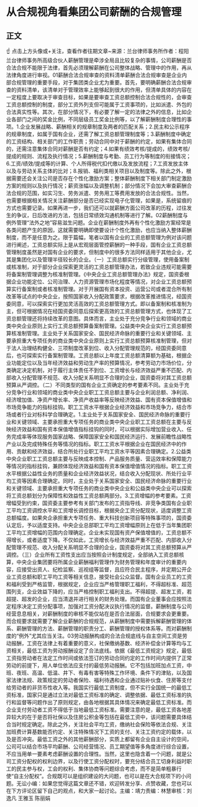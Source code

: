 # 从合规视角看集团公司薪酬的合规管理
## 正文
☝ 点击上方头像或+关注，查看作者往期文章~来源：兰台律师事务所作者：程阳 兰台律师事务所高级合伙人薪酬管理是牵涉全局且比较复杂的事情，公司薪酬是否合法合规不能限于法律，首先必须理解薪酬在公司整体战略、管理中的作用，再从法律角度进行审视。01薪酬合法合规审查的资料清单薪酬合法合规审查是企业内部合规管理的重要手段，对于集团类企业尤为重要。首先，要明确薪酬合法合规审查的资料清单，该清单对于管理效率上能够起到很大的作用，但清单具体的内容在一定程度上要取决于审查目标，如果是要审查工资总额控制合法合规性的，会审查工资总额控制的制度，部分工资外列支但可能属于工资事项的，比如派遣、外包的合法真实性等。其次，在部分情况下，有必要了解一定的法律之外的信息，比如企业各部门之间的奖金比例，不同层级员工奖金比例等，以了解薪酬制度合理性的事项。1.企业发展战略、薪酬相关的规章制度及两者的匹配关系；2.民主和公示程序的规章制度，如属于国有企业，还需了解工资总额管理制度等；3.薪酬制度中确定的工资结构、相关部门的工作职责；劳动合同中对于薪酬的约定，如果有集体合同的，还需注意集体合同对薪酬是否有约定；4.如果有绩效考核/提成的，绩效考核/提成的规则、流程及执行情况；5.薪酬制度与考勤、员工行为等制度的衔接情况；6.工资/绩效/提成等的计算、个人所得税代扣代缴以及发放流程；7.工资发放主体以及与劳动关系主体的比对；8.报销、福利类相关项目以及制度等。除此之外，根据需要还会关注公司是否存在个性化激励方案；整体薪酬制度下相关部门制定激励方案的规则以及执行情况；薪资涨幅以及调整机制；部分情况下会加大审查薪酬合法合规的范围，如实习生、劳务派遣、劳务用工等费用发放的合法合规性。当然，也需要根据相关情况关注薪酬部分是否已经实现电子化管理，如果是，系统留痕的方式也需要记录。如果再进一步，我们还可以就薪酬方面公司改革的历程，过往发生的争议，日后改进的方法，包括日常绩效沟通机制等进行了解。02薪酬制度与例外管理“法外之地”容易滋生问题。企业在薪酬制度外再有个性化激励方案经常是各类问题产生的原因，这就需要明确即使要设计个性化激励，也应当纳入整体薪酬制度，而不是任意为之。限于篇幅，笔者以国有企业的工资总额管理为例对该问题进行阐述，工资总额实际上是从宏观层面管控薪酬的一种手段，国有企业工资总额管理制度虽然是对国有企业的要求，但制度中的很多方法同样适用于其他企业，尤其是集团化以及管理半径较长的企业。（一）工资总额实行分级管理，使用备案制或核准制，对于部分企业探索更灵活的工资总额管理办法，若致企业违规可能需要将备案制管理调整为核准制管理。《中央企业工资总额管理办法》规定，国资委根据企业功能定位、公司治理、人力资源管理市场化程度等情况，对企业工资总额预算实行备案制或者核准制管理。对于开展国有资本投资、运营公司或者混合所有制改革等试点的中央企业，按照国家收入分配政策要求，根据改革推进情况，经国资委同意，可以探索实行更加灵活高效的工资总额管理方式。即以备案制和核准制为主，但可根据情况在经国资委同意后探索更高效的工资总额管理方式，也体现了工资总额管理还将持续改革的意图。具体而言，主业处于充分竞争行业和领域的商业类中央企业原则上实行工资总额预算备案制管理。公益类中央企业实行工资总额预算核准制管理。主业处于关系国家安全、国民经济命脉的重要行业和关键领域、主要承担重大专项任务的商业类中央企业原则上实行工资总额预算核准制管理，但对于法人治理结构健全、三项制度改革到位、收入分配管理规范的，经国资委同意后，也可探索实行备案制管理。工资总额以上年度工资总额清算额为基础，根据企业功能定位以及当年经济效益和劳动生产率的预算情况，参考劳动力市场价位，分类确定决定机制，对于履行主体责任不到位、工资增长与经济效益严重不匹配、内部收入分配管理不规范、收入分配关系明显不合理的企业，国资委将对其工资总额预算从严调控。（二）不同类型的国有企业工资确定的参考要素不同。主业处于充分竞争行业和领域的商业类中央企业职工工资总额主要与企业利润总额、净利润、经济增加值、净资产增长率、净资产收益率等反映经济效益、国有资本保值增值和市场竞争能力的指标挂钩。职工工资水平根据企业经济效益和市场竞争力，结合市场或者行业对标科学合理确定。1.主业处于关系国家安全、国民经济命脉的重要行业和关键领域、主要承担重大专项任务的商业类中央企业职工工资总额在主要与反映经济效益和国有资本保值增值指标挂钩的同时，可以根据实际增加营业收入、任务完成率等体现服务国家战略、保障国家安全和国民经济运行、发展前瞻性战略性产业以及完成特殊任务等情况的指标。职工工资水平根据企业在国民经济中的作用、贡献和经济效益，结合所处行业职工平均工资水平等因素合理确定。2.公益类中央企业职工工资总额主要与反映成本控制、产品服务质量、营运效率和保障能力等情况的指标挂钩，兼顾体现经济效益和国有资本保值增值情况的指标。职工工资水平根据公益性业务的质量和企业经济效益状况，结合收入分配现状、所处行业平均工资等因素合理确定。同时，主业处于关系国家安全、国民经济命脉的重要行业和关键领域、主要承担重大专项任务的商业类中央企业和公益类中央企业可以探索将工资总额划分为保障性和效益性工资总额两部分。3.工资增幅的参考要素。工资增幅受到约束，国资委主要参考有关部门发布的工资指导线、非竞争类国有企业职工平均工资调控水平和工资增长调控目标，根据央企工资分配现状，适度调整工资总额幅度。如果央企承担重大专项任务、重大科技创新项目等特殊事项的，国资委认定后，予以适度支持。中央企业总部职工平均工资增幅原则上在低于当年集团职工平均工资增幅的范围内合理确定。企业未实现国有资产保值增值的，工资总额不得增长，或者适度下降。不仅如此，工资增长与经济效益严重不匹配、内部收入分配管理不规范、收入分配关系明显不合理的企业，国资委将对其工资总额预算从严调控。（三）企业所有工资性支出应当按照会计制度规定，全部纳入工资总额核算，中央企业集团要将所属企业薪酬福利管理作为财务管理和年度审计的重要内容，应接受出资人、纪检监察、巡视组等监督，且应符合民主程序，并定期公开企业工资总额和职工平均工资等相关信息，接受社会公众监督。国有企业员工的工资和福利受到严格监管，根据规定，企业应当严格管理职工福利，不得超标准、超范围列支，企业效益下降的，应当严格控制职工福利支出。不得超提、超发工资，若超提、超发的企业，应当清退并进行相关的财务处理。而国有企业董事会应按照法定程序决定工资分配事项，加强对工资分配决议执行情况的监督。薪酬制度与公司经营息息相关，对薪酬制度的审核不能仅站在是否合法层面，合规要求会更重要。而合规要求就需要了解企业薪酬的合规规范，从薪酬制度中需要拆解薪酬管理的体系、薪酬管理的方法、薪酬管理的职责分工、薪酬管理的授权体系等。而对薪酬制度的“例外”尤其应当关注。03劳动报酬构成的合法合规底线与自主空间工资是劳动报酬，工资在法律上有着重要的意义，社保缴纳基数、经济补偿金计算等均与工资相关，最低工资为劳动报酬设定了合法底线。依据《最低工资规定》规定，最低工资指劳动者在法定工作时间或依法签订的劳动合同约定的工作时间内提供了正常劳动的前提下，用人单位依法应支付的最低劳动报酬。它不包括加班加点工资，中班、夜班、高温、低温、井下、有毒有害等特殊工作环境、条件下的津贴，以及国家法律法规、政策规定的劳动者保险、福利待遇和企业通过贴补伙食、住房等支付给劳动者的非货币性收入等。我国实行最低工资制度，但不实行全国统一的最低工资标准，国家只是通过立法对最低工资标准的确定、调整依据、最低工资标准的执行和监督等问题作出了原则规定，由各地根据其具体情况来确定最低工资标准。而企业支付劳动者工资不得低于当地最低工资标准。需要注意的是，最低工资各地差异较大的在于是否将社保以及住房公积金等包括在最低工资中，该问题需要具体结合当时规定确定。除此之外，关注社会平均工资，缴纳社会保险等依法合规、关注加班费计算基数能否约定、关注特殊情况下工资的支付、关注工资约定的载体，以及是否冲突。最低工资之外的其他薪酬部分，实质上都留有企业自主设计的空间，公司可以结合市场平均薪酬、公司经营情况、员工期望值等多角度进行综合设置，不应当用单一要素考虑薪酬设置的合理性。当然，这里也隐含着一个问题，就是公司工资分配权的权利边界，以及行使工资分配权时，要充分结合员工切身利益时职工的民主参与权，工会的权利、集体协商等问题综合考虑，而不是简单粗暴行使“自主分配权”。合规既可以是组织建设的大问题，也可以是在大合规项下的小问题。无讼小编：如果您觉得这篇文章还不错，欢迎转发分享、点赞收藏，您也可以在下方评论区留下自己的观点，和大家一起讨论。主编：靖力责编：林慧审核：刘逸凡 王雅玉 陈丽娟 